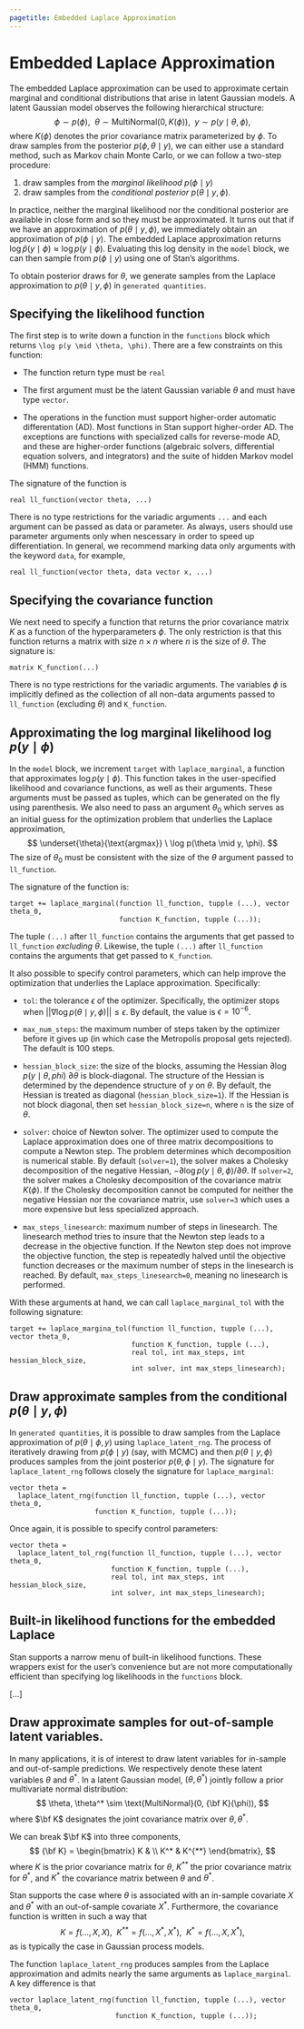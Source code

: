 ```yaml
---
pagetitle: Embedded Laplace Approximation
---
```


# Embedded Laplace Approximation

The embedded Laplace approximation can be used to approximate certain
marginal and conditional distributions that arise in latent Gaussian models.
A latent Gaussian model observes the following hierarchical structure:
$$
  \phi \sim p(\phi), \ \ \theta \sim \text{MultiNormal}(0, K(\phi)),  \ \
  y \sim p(y \mid \theta, \phi),
$$
where $K(\phi)$ denotes the prior covariance matrix parameterized by $\phi$.
To draw samples from the posterior $p(\phi, \theta \mid y)$, we can either
use a standard method, such as Markov chain Monte Carlo, or we can follow
a two-step procedure:

1. draw samples from the *marginal likelihood* $p(\phi \mid y)$
2. draw samples from the *conditional posterior* $p(\theta \mid y, \phi)$.

In practice, neither the marginal likelihood nor the conditional posterior
are available in close form and so they must be approximated.
It turns out that if we have an approximation of $p(\theta \mid y, \phi)$,
we immediately obtain an approximation of $p(\phi \mid y)$.
The embedded Laplace approximation returns
$\log \hat p(y \mid \phi) \approx \log p(y \mid \phi)$.
Evaluating this log density in the `model` block, we can then sample from
$p(\phi \mid y)$ using one of Stan's algorithms.

To obtain posterior draws for $\theta$, we generate samples from the Laplace
approximation to $p(\theta \mid y, \phi)$ in `generated quantities`.

## Specifying the likelihood function

The first step is to write down a function in the `functions` block which
returns `\log p(y \mid \theta, \phi)`. There are a few constraints on this
function:

* The function return type must be `real`

* The first argument must be the latent Gaussian variable $\theta$ and must
have type `vector`.

* The operations in the function must support higher-order automatic
differentation (AD). Most functions in Stan support higher-order AD.
The exceptions are functions with specialized calls for reverse-mode AD, and
these are higher-order functions (algebraic solvers, differential equation
solvers, and integrators) and the suite of hidden Markov model (HMM) functions.

The signature of the function is
```
real ll_function(vector theta, ...)
```
There is no type restrictions for the variadic arguments `...` and each
argument can be passed as data or parameter. As always, users should use
parameter arguments only when nescessary in order to speed up differentiation.
In general, we recommend marking data only arguments with the keyword `data`,
for example,
```
real ll_function(vector theta, data vector x, ...)
```

## Specifying the covariance function

We next need to specify a function that returns the prior covariance matrix
$K$ as a function of the hyperparameters $\phi$.
The only restriction is that this function returns a matrix with size
$n \times n$ where $n$ is the size of $\theta$. The signature is:
```
matrix K_function(...)
```
There is no type restrictions for the variadic arguments. The variables $\phi$
is implicitly defined as the collection of all non-data arguments passed to
`ll_function` (excluding $\theta$) and `K_function`.


## Approximating the log marginal likelihood $\log p(y \mid \phi)$

In the `model` block, we increment `target` with `laplace_marginal`, a function
that approximates $\log p(y \mid \phi)$. This function takes in the
user-specified likelihood and covariance functions, as well as their arguments.
These arguments must be passed as tuples, which can be generated on the fly
using parenthesis. 
We also need to pass an argument $\theta_0$ which serves as an initial guess for
the optimization problem that underlies the Laplace approximation,
$$
  \underset{\theta}{\text{argmax}} \ \log p(\theta \mid y, \phi).
$$
The size of $\theta_0$ must be consistent with the size of the $\theta$ argument
passed to `ll_function`.

The signature of the function is:
```
target += laplace_marginal(function ll_function, tupple (...), vector theta_0, 
                           function K_function, tupple (...)); 
```
The tuple `(...)` after `ll_function` contains the arguments that get passed
to `ll_function` *excluding $\theta$*. Likewise, the tuple `(...)` after
`ll_function` contains the arguments that get passed to `K_function`.

It also possible to specify control parameters, which can help improve the
optimization that underlies the Laplace approximation. Specifically:

* `tol`: the tolerance $\epsilon$ of the optimizer. Specifically, the optimizer
stops when $||\nabla \log p(\theta \mid y, \phi)|| \le \epsilon$. By default,
the value is $\epsilon = 10^{-6}$.

* `max_num_steps`: the maximum number of steps taken by the optimizer before
it gives up (in which case the Metropolis proposal gets rejected). The default
is 100 steps.

* `hessian_block_size`: the size of the blocks, assuming the Hessian
$\partial \log p(y \mid \theta, phi) \ \partial \theta$ is block-diagonal.
The structure of the Hessian is determined by the dependence structure of $y$
on $\theta$. By default, the Hessian is treated as diagonal
(`hessian_block_size=1`). If the Hessian is not block diagonal, then set
`hessian_block_size=n`, where `n` is the size of $\theta$.

* `solver`: choice of Newton solver. The optimizer used to compute the
Laplace approximation does one of three matrix decompositions to compute a
Newton step. The problem determines which decomposition is numerical stable.
By default (`solver=1`), the solver makes a Cholesky decomposition of the
negative Hessian, $- \partial \log p(y \mid \theta, \phi) / \partial \theta$.
If `solver=2`, the solver makes a Cholesky decomposition of the covariance
matrix $K(\phi)$.
If the Cholesky decomposition cannot be computed for neither the negative
Hessian nor the covariance matrix, use `solver=3` which uses a more expensive
but less specialized approach.

* `max_steps_linesearch`: maximum number of steps in linesearch. The linesearch
method tries to insure that the Newton step leads to a decrease in the
objective function. If the Newton step does not improve the objective function,
the step is repeatedly halved until the objective function decreases or the
maximum number of steps in the linesearch is reached. By default,
`max_steps_linesearch=0`, meaning no linesearch is performed.

With these arguments at hand, we can call `laplace_marginal_tol` with the
following signature:
```
target += laplace_margina_tol(function ll_function, tupple (...), vector theta_0, 
                              function K_function, tupple (...),
                              real tol, int max_steps, int hessian_block_size,
                              int solver, int max_steps_linesearch);
```

## Draw approximate samples from the conditional $p(\theta \mid y, \phi)$

In `generated quantities`, it is possible to draw samples from the Laplace
approximation of $p(\theta \mid \phi, y)$ using `laplace_latent_rng`.
The process of iteratively drawing from  $p(\phi \mid y)$ (say, with MCMC) and 
then $p(\theta \mid y, \phi)$ produces samples from the joint posterior
$p(\theta, \phi \mid y)$. The signature for `laplace_latent_rng` follows closely
the signature for `laplace_marginal`:
```
vector theta = 
  laplace_latent_rng(function ll_function, tupple (...), vector theta_0,
                     function K_function, tupple (...));
```
Once again, it is possible to specify control parameters:
```
vector theta = 
  laplace_latent_tol_rng(function ll_function, tupple (...), vector theta_0,
                         function K_function, tupple (...),
                         real tol, int max_steps, int hessian_block_size,
                         int solver, int max_steps_linesearch);
```

## Built-in likelihood functions for the embedded Laplace

Stan supports a narrow menu of built-in likelihood functions. These wrappers
exist for the user's convenience but are not more computationally efficient
than specifying log likelihoods in the `functions` block.

[...]


## Draw approximate samples for out-of-sample latent variables.

In many applications, it is of interest to draw latent variables for
in-sample and out-of-sample predictions. We respectively denote these latent
variables $\theta$ and $\theta^*$. In a latent Gaussian model, 
$(\theta, \theta^*)$ jointly follow a prior multivariate normal distribution:
$$
  \theta, \theta^* \sim \text{MultiNormal}(0, {\bf K}(\phi)),
$$
where $\bf K$ designates the joint covariance matrix over $\theta, \theta^*$.

We can break $\bf K$ into three components,
$$
{\bf K} = \begin{bmatrix}
  K & \\
  K^* & K^{**}
\end{bmatrix},
$$
where $K$ is the prior covariance matrix for $\theta$, $K^{**}$ the prior
covariance matrix for $\theta^*$, and $K^*$ the covariance matrix between
$\theta$ and $\theta^*$.

Stan supports the case where $\theta$ is associated with an in-sample
covariate $X$ and $\theta^*$ with an out-of-sample covariate $X^*$.
Furthermore, the covariance function is written in such a way that
$$
K = f(..., X, X), \ \ K^{**} = f(..., X^*, X^*), \ \ K^* = f(..., X, X^*),
$$
as is typically the case in Gaussian process models.





The
function `laplace_latent_rng` produces samples from the Laplace approximation
and admits nearly the same arguments as `laplace_marginal`. A key difference
is that 
```
vector laplace_latent_rng(function ll_function, tupple (...), vector theta_0, 
                          function K_function, tupple (...));
```
















